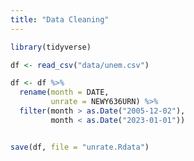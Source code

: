 ```yaml
---
title: "Data Cleaning"
---
```


```r
library(tidyverse)
```

```r
df <- read_csv("data/unem.csv")

df <- df %>%
  rename(month = DATE,
         unrate = NEWY636URN) %>%
  filter(month > as.Date("2005-12-02"),
         month < as.Date("2023-01-01"))


save(df, file = "unrate.Rdata")
```
